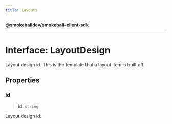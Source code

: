 ```yaml
---
title: Layouts
---
```

[**@smokeballdev/smokeball-client-sdk**](../../../../README.md)

***

# Interface: LayoutDesign

Layout design id. This is the template that a layout item is built off.

## Properties

### id

> **id**: `string`

Layout design id.
